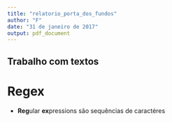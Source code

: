 ```yaml
---
title: "relatorio_porta_dos_fundos"
author: "F"
date: "31 de janeiro de 2017"
output: pdf_document
---
```


## Trabalho com textos

# Regex

- **Reg**ular **ex**pressions são sequências de caractéres

